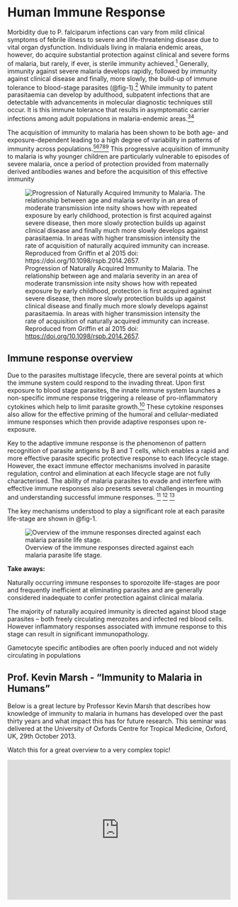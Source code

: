 # Human Immune Response

Morbidity due to P. falciparum infections can vary from mild clinical symptoms of febrile illness to severe and life-threatening disease due to vital organ dysfunction. Individuals living in malaria endemic areas, however, do acquire substantial protection against clinical and severe forms of malaria, but rarely, if ever, is sterile immunity achieved.[^topic2c-immunity-1] Generally, immunity against severe malaria develops rapidly, followed by immunity against clinical disease and finally, more slowly, the build-up of immune tolerance to blood-stage parasites (@fig-1).[^topic2c-immunity-2] While immunity to patent parasitaemia can develop by adulthood, subpatent infections that are detectable with advancements in molecular diagnostic techniques still occur. It is this immune tolerance that results in asymptomatic carrier infections among adult populations in malaria-endemic areas.[^topic2c-immunity-3][^topic2c-immunity-4]

[^topic2c-immunity-1]: Doolan DL, Dobaño C, Baird JK. Acquired immunity to malaria. Clin Microbiol Rev. 2009 Jan;22(1):13-36, <https://doi.org/10.1128%2FCMR.00025-08>

[^topic2c-immunity-2]: Griffin Jamie T., Hollingsworth T. Déirdre, Reyburn Hugh, Drakeley Chris J., Riley Eleanor M. and Ghani Azra C. 2015 Gradual acquisition of immunity to severe malaria with increasing exposure. Proc. R. Soc. B.28220142657 <http://doi.org/10.1098/rspb.2014.2657>

[^topic2c-immunity-3]: Bousema T, Okell L, Felger I, Drakeley C. Asymptomatic malaria infections: detectability, transmissibility and public health relevance. Nat Rev Microbiol. 2014 Dec;12(12):833-40. doi: [10.1038/nrmicro3364](https://doi.org/10.1038/nrmicro3364).

[^topic2c-immunity-4]: Okell LC, Bousema T, Griffin JT, Ouédraogo AL, Ghani AC, Drakeley CJ. Factors determining the occurrence of submicroscopic malaria infections and their relevance for control. Nat Commun. 2012;3:1237. doi: [10.1038/ncomms2241](https://doi.org/10.1038/ncomms2241)

The acquisition of immunity to malaria has been shown to be both age- and exposure-dependent leading to a high degree of variability in patterns of immunity across populations.[^topic2c-immunity-5][^topic2c-immunity-6][^topic2c-immunity-7][^topic2c-immunity-8][^topic2c-immunity-9] This progressive acquisition of immunity to malaria is why younger children are particularly vulnerable to episodes of severe malaria, once a period of protection provided from maternally derived antibodies wanes and before the acquisition of this effective immunity

[^topic2c-immunity-5]: Griffin Jamie T., Hollingsworth T. Déirdre, Reyburn Hugh, Drakeley Chris J., Riley Eleanor M. and Ghani Azra C. 2015 Gradual acquisition of immunity to severe malaria with increasing exposure. Proc. R. Soc. B.28220142657 <http://doi.org/10.1098/rspb.2014.2657>

[^topic2c-immunity-6]: Rodriguez-Barraquer I, Arinaitwe E, Jagannathan P, Kamya MR, Rosenthal PJ, Rek J, Dorsey G, Nankabirwa J, Staedke SG, Kilama M, Drakeley C, Ssewanyana I, Smith DL, Greenhouse B. Quantification of anti-parasite and anti-disease immunity to malaria as a function of age and exposure. Elife. 2018 Jul 25;7:e35832. doi: [10.7554/eLife.35832](https://doi.org/10.7554/elife.35832).

[^topic2c-immunity-7]: Greenwood B, Marsh K, Snow R. Why do some African children develop severe malaria? Parasitol Today. 1991 Oct;7(10):277-81. doi: [10.1016/0169-4758(91)90096-7](https://doi.org/10.1016/0169-4758(91)90096-7)

[^topic2c-immunity-8]: Baird JK. Host age as a determinant of naturally acquired immunity to Plasmodium falciparum. Parasitol Today. 1995 Mar;11(3):105-11. doi: [10.1016/0169-4758(95)80167-7](https://doi.org/10.1016/0169-4758(95)80167-7)

[^topic2c-immunity-9]: Reyburn H, Mbatia R, Drakeley C, Bruce J, Carneiro I, Olomi R, Cox J, Nkya WM, Lemnge M, Greenwood BM, Riley EM. Association of transmission intensity and age with clinical manifestations and case fatality of severe Plasmodium falciparum malaria. JAMA. 2005 Mar 23;293(12):1461-70. doi: [10.1001/jama.293.12.1461](https://doi.org/10.1001/jama.293.12.1461).

![Progression of Naturally Acquired Immunity to Malaria. The relationship between age and malaria severity in an area of moderate transmission inte nsity shows how with repeated exposure by early childhood, protection is first acquired against severe disease, then more slowly protection builds up against clinical disease and finally much more slowly develops against parasitaemia. In areas with higher transmission intensity the rate of acquisition of naturally acquired immunity can increase. Reproduced from Griffin et al 2015 doi: <https://doi.org/10.1098/rspb.2014.2657>.](figures/immunity.png){#fig-1}

## Immune response overview

Due to the parasites multistage lifecycle, there are several points at which the immune system could respond to the invading threat. Upon first exposure to blood stage parasites, the innate immune system launches a non-specific immune response triggering a release of pro-inflammatory cytokines which help to limit parasite growth.[^topic2c-immunity-10] These cytokine responses also allow for the effective priming of the humoral and cellular-mediated immune responses which then provide adaptive responses upon re-exposure.

[^topic2c-immunity-10]: Stevenson MM, Riley EM. Innate immunity to malaria. Nat Rev Immunol. 2004 Mar;4(3):169-80. doi: [10.1038/nri1311](https://doi.org/10.1038/nri1311)

Key to the adaptive immune response is the phenomenon of pattern recognition of parasite antigens by B and T cells, which enables a rapid and more effective parasite specific protective response to each lifecycle stage. However, the exact immune effector mechanisms involved in parasite regulation, control and elimination at each lifecycle stage are not fully characterised. The ability of malaria parasites to evade and interfere with effective immune responses also presents several challenges in mounting and understanding successful immune responses. [^topic2c-immunity-11] [^topic2c-immunity-12] [^topic2c-immunity-13]

[^topic2c-immunity-11]: Langhorne J, Ndungu FM, Sponaas AM, Marsh K. Immunity to malaria: more questions than answers. Nat Immunol. 2008 Jul;9(7):725-32. doi: [10.1038/ni.f.205](https://doi.org/10.1038/ni.f.205)

[^topic2c-immunity-12]: Ramasamy R. Molecular basis for evasion of host immunity and pathogenesis in malaria. Biochim Biophys Acta. 1998 Feb 27;1406(1):10-27. doi: [10.1016/s0925-4439(97)00078-1](https://doi.org/10.1016/s0925-4439(97)00078-1)

[^topic2c-immunity-13]: Gomes PS, Bhardwaj J, Rivera-Correa J, Freire-De-Lima CG, Morrot A. Immune Escape Strategies of Malaria Parasites. Front Microbiol. 2016 Oct 17;7:1617. doi: [10.3389/fmicb.2016.01617](https://doi.org/10.3389%2Ffmicb.2016.01617)

The key mechanisms understood to play a significant role at each parasite life-stage are shown in @fig-1.

![Overview of the immune responses directed against each malaria parasite life stage.](figures/immune-responses.png)

::: callout-note
**Take aways:**

Naturally occurring immune responses to sporozoite life-stages are poor and frequently inefficient at eliminating parasites and are generally considered inadequate to confer protection against clinical malaria.

The majority of naturally acquired immunity is directed against blood stage parasites -- both freely circulating merozoites and infected red blood cells. However inflammatory responses associated with immune response to this stage can result in significant immunopathology.

Gametocyte specific antibodies are often poorly induced and not widely circulating in populations
:::

## Prof. Kevin Marsh - "Immunity to Malaria in Humans"

Below is a great lecture by Professor Kevin Marsh that describes how knowledge of immunity to malaria in humans has developed over the past thirty years and what impact this has for future research. This seminar was delivered at the University of Oxfords Centre for Tropical Medicine, Oxford, UK, 29th October 2013.

Watch this for a great overview to a very complex topic!

```{=html}
<iframe width="560" height="315" src="https://www.youtube.com/embed/bJ6nS-I-HiM" style="border:none; width:100%; </iframe>
```
